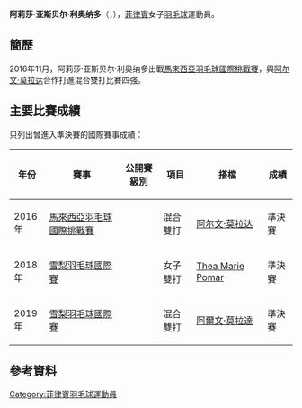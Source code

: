 {{noteTA|G1=Badminton}}
{{Infobox 羽球選手
| playername              = 阿莉莎·亚斯贝尔·利奥纳多<br/>{{lang|en|Alyssa Yasbel Leonardo}}
| image                   = 
| size                    = 
| caption                 = 
| birth_name              = 
| date_of_birth           = {{birth_date_and_age|1997|9|15}}
| place_of_birth          = 
| height                  = 
| weight                  = 
| event                   = 女子雙打、混合雙打
| country                 = {{PHI}}
| years_started           = 
| years_intldebut         = 
| handedness              = 
| coach                   = 
| highest_ranking         = 第177位（女雙-[[Eleanor_Christine_Inlayo|Inlayo]]）
| date_of_highest_ranking = 2016年3月24日<ref name="ranking">{{en}}[http://bwfcontent.tournamentsoftware.com/ranking/player.aspx?id=12799&player=393176 BWF World Ranking - Ranking of Alyssa Yasbel LEONARDO (57165)]</ref>
| current_ranking         = 第283位（女雙-[[Thea_Marie_Pomar|Pomar]]）<br/>第310位（混雙-[[阿尔文·莫拉达|莫拉达]]）
| date_of_current_ranking = 2017年2月2日<ref>{{en}}[http://bwfcontent.tournamentsoftware.com/ranking/category.aspx?id=12799&category=475 BWF World Ranking - BWF世界排名榜 (2/2/2017) - Women's doubles]</ref><ref>{{en}}[http://bwfcontent.tournamentsoftware.com/ranking/category.aspx?id=12799&category=476 BWF World Ranking - BWF世界排名榜 (2/2/2017) - Mixed doubles] {{Wayback|url=http://bwfcontent.tournamentsoftware.com/ranking/category.aspx?id=12799&category=476 |date=20180127160625 }}</ref>
| played                  = 13勝–14負（女雙）<br/>9勝–11負（混雙）
| titles                  = 
| bwf_profile             = B7AFADE3-6755-41E3-8CD5-255A8ECD4670
| bwf_id                  = 57165
| updated                 = 2017年2月6日
}}
{{MedalTableTop}}
{{MedalSport | 女子[[羽毛球|羽毛球]]}}
{{MedalCountry | {{PHI}}}}
{{MedalBottom}}
'''阿莉莎·亚斯贝尔·利奥纳多'''（{{lang|en|'''Alyssa Yasbel Leonardo'''}}，{{bd|1997年|9月15日||}}），[[菲律賓|菲律賓]]女子[[羽毛球|羽毛球]]運動員。

==簡歷==
2016年11月，阿莉莎·亚斯贝尔·利奥纳多出戰[[2016年馬來西亞羽毛球國際挑戰賽|馬來西亞羽毛球國際挑戰賽]]，與[[阿尔文·莫拉达|阿尔文·莫拉达]]合作打進混合雙打比賽四強。

==主要比賽成績==
只列出曾進入準決賽的國際賽事成績：
{| class=wikitable style="text-align:center; font-size:small;" 
!width="50"|年份
!width="180"|賽事
!width="80"|公開賽級別
!width="60"|項目
!width="150"|搭檔
!width="50"|成績
|-
!rowspan="1"|2016年
|[[2016年馬來西亞羽毛球國際挑戰賽|馬來西亞羽毛球國際挑戰賽]]
|{{BWFIC}}
|混合雙打
|[[阿尔文·莫拉达|阿尔文·莫拉达]]
|bgcolor="#b8860b"|準決賽
|-
!rowspan="1"|2018年
|[[2018年雪梨羽毛球國際賽|雪梨羽毛球國際賽]]
|{{BWFIS}}
|女子雙打
|[[Thea_Marie_Pomar|Thea Marie Pomar]]
|bgcolor="#b8860b"|準決賽
|-
!rowspan="1"|2019年
|[[2019年雪梨羽毛球國際賽|雪梨羽毛球國際賽]]
|{{BWFIS}}
|混合雙打
|[[阿爾文·莫拉達|阿爾文·莫拉達]]
|bgcolor="#b8860b"|準決賽
|}
{{BWF賽事級別索引}}

==參考資料==
{{Reflist}}

{{DEFAULTSORT:LEONARDO, Alyssa Yasbel}}
[[Category:菲律賓羽毛球運動員|Category:菲律賓羽毛球運動員]]